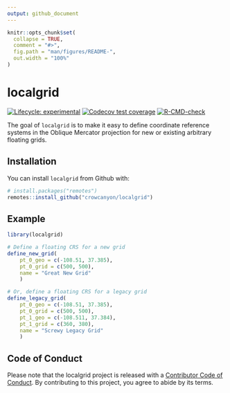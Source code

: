 ```yaml
---
output: github_document
---
```


<!-- README.md is generated from README.Rmd. Please edit that file -->

```r
knitr::opts_chunk$set(
  collapse = TRUE,
  comment = "#>",
  fig.path = "man/figures/README-",
  out.width = "100%"
)
```

# localgrid

<!-- badges: start -->
[![Lifecycle: experimental](https://img.shields.io/badge/lifecycle-experimental-orange.svg)](https://lifecycle.r-lib.org/articles/stages.html#experimental)
[![Codecov test coverage](https://codecov.io/gh/crowcanyon/localgrid/branch/master/graph/badge.svg)](https://codecov.io/gh/crowcanyon/localgrid?branch=master)
[![R-CMD-check](https://github.com/crowcanyon/localgrid/workflows/R-CMD-check/badge.svg)](https://github.com/crowcanyon/localgrid/actions)
<!-- badges: end -->

The goal of `localgrid` is to make it easy to define coordinate reference 
systems in the Oblique Mercator projection for new or existing arbitrary 
floating grids.

## Installation

You can install `localgrid` from Github with:

``` r
# install.packages("remotes")
remotes::install_github("crowcanyon/localgrid")
```

## Example

```r
library(localgrid)

# Define a floating CRS for a new grid
define_new_grid(
    pt_0_geo = c(-108.51, 37.385),
    pt_0_grid = c(500, 500),
    name = "Great New Grid"
    )

# Or, define a floating CRS for a legacy grid
define_legacy_grid(
    pt_0_geo = c(-108.51, 37.385),
    pt_0_grid = c(500, 500),
    pt_1_geo = c(-108.511, 37.384),
    pt_1_grid = c(360, 380),
    name = "Screwy Legacy Grid"
    )
```

## Code of Conduct

Please note that the localgrid project is released with a [Contributor Code of Conduct](https://contributor-covenant.org/version/2/0/CODE_OF_CONDUCT.html). 
By contributing to this project, you agree to abide by its terms.

